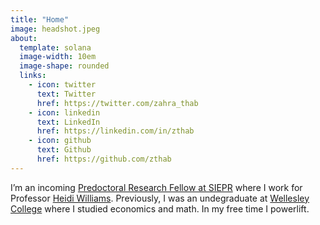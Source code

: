 ```yaml
---
title: "Home"
image: headshot.jpeg
about:
  template: solana
  image-width: 10em
  image-shape: rounded
  links:
    - icon: twitter
      text: Twitter
      href: https://twitter.com/zahra_thab
    - icon: linkedin
      text: LinkedIn
      href: https://linkedin.com/in/zthab
    - icon: github
      text: Github
      href: https://github.com/zthab
---
```

I'm an incoming [Predoctoral Research Fellow at SIEPR](https://siepr.stanford.edu/programs/predoctoral-research-fellowship-opportunities) where I work for Professor [Heidi Williams](https://heidi-williams.humsci.stanford.edu/). Previously, I was an undegraduate at [Wellesley College](https://www.wellesley.edu/) where I studied economics and math. In my free time I powerlift. 



